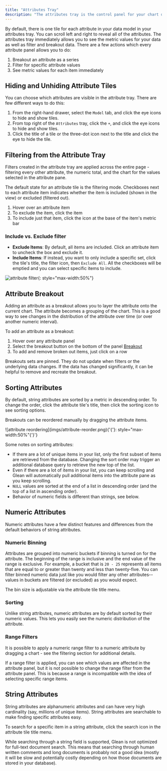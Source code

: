```yaml
---
title: "Attributes Tray"
description: "The attributes tray is the control panel for your chart data."
---
```


By default, there is one tile for each attribute in your data model in your attributes tray. You can scroll left and right to reveal all of the attributes. The attributes tray immediately allows you to see the metric values for your data as well as filter and breakout data. There are a few actions which every attribute panel allows you to do:

1. Breakout an attribute as a series
2. Filter for specific attribute values
3. See metric values for each item immediately


## Hiding and Unhiding Attribute Tiles

You can choose which attributes are visible in the attribute tray. There are few different ways to do this:

1. From the right-hand drawer, select the `Model` tab, and click the eye icons to hide and show tiles.
2. From top right of the `Attributes` tray, click the `+`, and click the eye icons to hide and show tiles.
3. Click the title of a tile or the three-dot icon next to the title and click the eye to hide the tile.

## Filtering from the Attribute Tray

Filters created in the attribute tray are applied across the entire page - filtering every other attribute, the numeric total, and the chart for the values selected in the attribute pane.

The default state for an attribute tile is the filtering mode. Checkboxes next to each attribute item indicates whether the item is included (shown in the view) or excluded (filtered out).

1. Hover over an attribute item
2. To exclude the item, click the item
3. To include just that item, click the icon at the base of the item's metric bar

### Include vs. Exclude filter

- **Exclude Items**: By default, all items are included. Click an attribute item to uncheck the box and exclude it.
- **Include Items**: If instead, you want to only include a specific set, click the tile's title, the filter icon, then `Exclude All`. All the checkboxes will be emptied and you can select specific items to include.

![attribute filter](../../assets/attribute-filter.png){: style="max-width:50%"}

## Attribute Breakout

Adding an attribute as a breakout allows you to layer the attribute onto the current chart. The attribute becomes a grouping of the chart. This is a good way to see changes in the distribution of the attribute over time (or over another numeric interval).

To add an attribute as a breakout:

1. Hover over any attribute panel
2. Select the breakout button on the bottom of the panel [Breakout](/visualizing-data/Breakout)
3. To add and remove broken out items, just click on a row

Breakouts sets are pinned. They do not update when filters or the underlying data changes. If the data has changed significantly, it can be helpful to remove and recreate the breakout.

## Sorting Attributes

By default, string attributes are sorted by a metric in descending order. To change the order, click the attribute tile's title, then click the sorting icon to see sorting options.

Breakouts can be reordered manually by dragging the attribute items.


<div>
  ![attribute reordering](imgs/attribute-reorder.png){'{'}: style="max-width:50%"{'}'}
</div>


Some notes on sorting attributes:

- If there are a lot of unique items in your list, only the first subset of items are retrieved from the database. Changing the sort order may trigger an additional database query to retrieve the new top of the list.
- Even if there are a lot of items in your list, you can keep scrolling and Glean will automatically pull additional items into the attribute pane as you keep scrolling.
- `NULL` values are sorted at the end of a list in descending order (and the top of a list in ascending order).
- Behavior of numeric fields is different than strings, see below.

## Numeric Attributes

Numeric attributes have a few distinct features and differences from the default behaviors of string attributes.

### Numeric Binning

Attributes are grouped into numeric buckets if binning is turned on for the attribute. The beginning of the range is inclusive and the end value of the range is exclusive. For example, a bucket that is `20 - 25` represents all items that are equal to or greater than twenty and less than twenty-five. You can filter binned numeric data just like you would filter any other attributes-- values in buckets are filtered (or excluded) as you would expect.

The bin size is adjustable via the attribute tile title menu.

### Sorting

Unlike string attributes, numeric attributes are by default sorted by their numeric values. This lets you easily see the numeric distribution of the attribute.

### Range Filters

It is possible to apply a numeric range filter to a numeric attribute by dragging a chart - see the filtering section for additional details.

If a range filter is applied, you can see which values are affected in the attribute panel, but it is not possible to change the range filter from the attribute panel. This is because a range is incompatible with the idea of selecting specific range items.

## String Attributes

String attributes are alphanumeric attributes and can have very high cardinality (say, millions of unique items). String attributes are searchable to make finding specific attributes easy.

To search for a specific item in a string attribute, click the search icon in the attribute tile title menu.

<Info>While searching through a string field is supported, Glean is not optimized for full-text document search.  This means that searching through human written comments and long documents is probably not a good idea (mostly it will be slow and potentially costly depending on how those documents are stored in your database). </Info>
